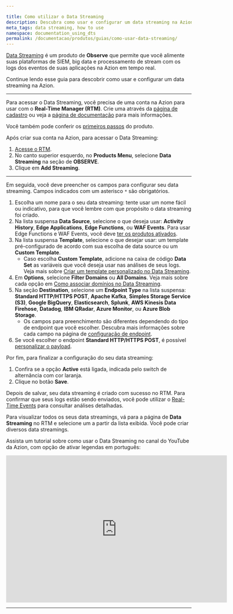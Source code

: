 ```yaml
---

title: Como utilizar o Data Streaming
description: Descubra como usar e configurar um data streaming na Azion.
meta_tags: data streaming, how to use
namespace: documentation_using_dts
permalink: /documentacao/produtos/guias/como-usar-data-streaming/
---
```


[Data Streaming](/pt-br/documentacao/produtos/data-streaming/) é um produto de **Observe** que permite que você alimente suas plataformas de SIEM, big data e processamento de stream com os logs dos eventos de suas aplicações na Azion em tempo real.

Continue lendo esse guia para descobrir como usar e configurar um data streaming na Azion.

---

Para acessar o Data Streaming, você precisa de uma conta na Azion para usar com o **Real-Time Manager (RTM)**. Crie uma através da [página de cadastro](https://manager.azion.com/signup/) ou veja a [página de documentação](/pt-br/documentacao/produtos/gestao-de-contas/criar-conta/) para mais informações.

Você também pode conferir os [primeiros passos](/pt-br/documentacao/produtos/data-streaming/#primeiros-passos) do produto.

Após criar sua conta na Azion, para acessar o Data Streaming:

1. [Acesse o RTM](https://manager.azion.com/).
2. No canto superior esquerdo, no **Products Menu**, selecione **Data Streaming** na seção de **OBSERVE**.
3. Clique em **Add Streaming**.

---

Em seguida, você deve preencher os campos para configurar seu data streaming. Campos indicados com um asterisco `*` são obrigatórios.

1. Escolha um nome para o seu data streaming: tente usar um nome fácil ou indicativo, para que você lembre com que propósito o data streaming foi criado.
2. Na lista suspensa **Data Source**, selecione o que deseja usar: **Activity History**, **Edge Applications**, **Edge Functions**, ou **WAF Events**. Para usar Edge Functions e WAF Events, você deve [ter os produtos ativados](/pt-br/documentacao/produtos/data-streaming/#selecionar-data-source).
3. Na lista suspensa **Template**, selecione o que desejar usar: um template pré-configurado de acordo com sua escolha de data source ou um **Custom Template**.
    - Caso escolha **Custom Template**, adicione na caixa de código **Data Set** as variáveis que você deseja usar nas análises de seus logs. Veja mais sobre [Criar um template personalizado no Data Streaming](/pt-br/documentacao/produtos/guias/data-streaming-template-personalizado/).
4. Em **Options**, selecione **Filter Domains** ou **All Domains**. Veja mais sobre cada opção em [Como associar domínios no Data Streaming](/pt-br/documentacao/produtos/guias/data-streaming-associar-dominios/).
5. Na seção **Destination**, selecione um **Endpoint Type** na lista suspensa: **Standard HTTP/HTTPS POST**, **Apache Kafka**, **Simples Storage Service (S3)**, **Google BigQuery**, **Elasticsearch**, **Splunk**, **AWS Kinesis Data Firehose**, **Datadog**, **IBM QRadar**, **Azure Monitor**, ou **Azure Blob Storage**.
    - Os campos para preenchimento são diferentes dependendo do tipo de endpoint que você escolher. Descubra mais informações sobre cada campo na página de [configuração de endpoint](/pt-br/documentacao/produtos/data-streaming/#configurar-endpoint).
6. Se você escolher o endpoint **Standard HTTP/HTTPS POST**, é possível [personalizar o payload](/pt-br/documentacao/produtos/data-streaming/#personalizar-payload).

Por fim, para finalizar a configuração do seu data streaming:

1. Confira se a opção **Active** está ligada, indicada pelo switch de alternância com cor laranja.
2. Clique no botão **Save**.

Depois de salvar, seu data streaming é criado com sucesso no RTM. Para confirmar que seus logs estão sendo enviados, você pode utilizar o [Real-Time Events](/pt-br/documentacao/produtos/real-time-events/) para consultar análises detalhadas.

Para visualizar todos os seus data streamings, vá para a página de **Data Streaming** no RTM e selecione um a partir da lista exibida. Você pode criar diversos data streamings.

Assista um tutorial sobre como usar o Data Streaming no canal do YouTube da Azion, com opção de ativar legendas em português:

<iframe
   src="https://www.youtube.com/embed/xgagaCN1IPQ"
   loading="lazy"
   width="600"
   height="400"
   title="How to Use Data Streaming"
   frameborder="0"
   allow="accelerometer; autoplay; clipboard-write; encrypted-media; gyroscope; picture-in-picture; web-share"
   allowfullscreen></iframe>

---

